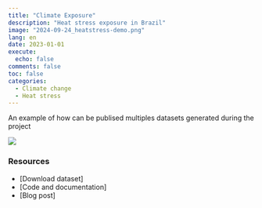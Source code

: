 ```yaml
---
title: "Climate Exposure"
description: "Heat stress exposure in Brazil"
image: "2024-09-24_heatstress-demo.png"
lang: en
date: 2023-01-01
execute:
  echo: false
comments: false
toc: false
categories:
  - Climate change
  - Heat stress
---
```


An example of how can be publised multiples datasets generated during the project

[![](2024-09-24_heatstress-demo.png)]{fig-align="center" width="100%"}



### Resources

- [Download dataset]
- [Code and documentation]
- [Blog post]
